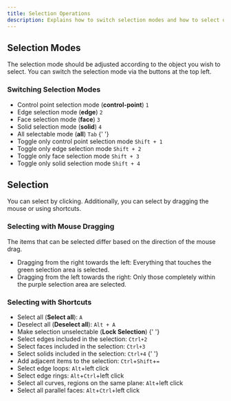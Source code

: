 ```yaml
---
title: Selection Operations
description: Explains how to switch selection modes and how to select objects.
---
```




## Selection Modes

The selection mode should be adjusted according to the object you wish to select. You can switch the selection mode via the buttons at the top left.

### Switching Selection Modes

- Control point selection mode (**control-point**) `1`
- Edge selection mode (**edge**) `2`
- Face selection mode (**face**) `3`
- Solid selection mode (**solid**) `4`
- All selectable mode (**all**) `Tab`
{' '}
- Toggle only control point selection mode `Shift + 1`
- Toggle only edge selection mode `Shift + 2`
- Toggle only face selection mode `Shift + 3`
- Toggle only solid selection mode `Shift + 4`

## Selection

You can select by clicking. Additionally, you can select by dragging the mouse or using shortcuts.

### Selecting with Mouse Dragging

The items that can be selected differ based on the direction of the mouse drag.

- Dragging from the right towards the left: Everything that touches the green selection area is selected.
- Dragging from the left towards the right: Only those completely within the purple selection area are selected.

### Selecting with Shortcuts

- Select all (**Select all**): `A`
- Deselect all (**Deselect all**): `Alt + A`
- Make selection unselectable (**Lock Selection**) [<YoutubeExternalIcon />](https://youtu.be/Qxou-1xByuM)
{' '}
- Select edges included in the selection: `Ctrl+2`
- Select faces included in the selection: `Ctrl+3`
- Select solids included in the selection: `Ctrl+4`
{' '}
- Add adjacent items to the selection: `Ctrl`+`Shift`+`=` [<YoutubeExternalIcon />](https://youtu.be/3F0MIifyfoc)
- Select edge loops: `Alt`+left click [<YoutubeExternalIcon />](https://youtu.be/Qxou-1xByuM)
- Select edge rings: `Alt`+`Ctrl`+left click
- Select all curves, regions on the same plane: `Alt`+left click [<YoutubeExternalIcon />](https://youtu.be/pcj2Wl9-g9k)
- Select all parallel faces: `Alt`+`Ctrl`+left click [<YoutubeExternalIcon />](https://youtu.be/9FGvdR-WPxY)

